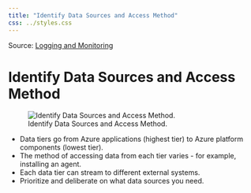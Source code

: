 ```yaml
---
title: "Identify Data Sources and Access Method"
css: ../styles.css
---
```


Source: [Logging and Monitoring](https://microsoftlearning.github.io/AZ-305-DesigningMicrosoftAzureInfrastructureSolutions/Instructions/CaseStudy/08-Logging.html)

# Identify Data Sources and Access Method

![Identify Data Sources and Access Method.](../images/identify-data-sources-and-access-method.png)

- Data tiers go from Azure applications (highest tier) to Azure platform components (lowest tier).
- The method of accessing data from each tier varies - for example, installing an agent.
- Each data tier can stream to different external systems.
- Prioritize and deliberate on what data sources you need.
